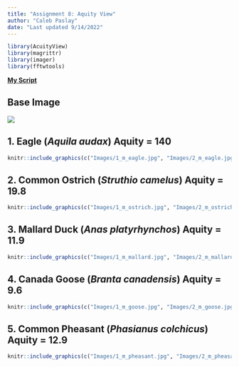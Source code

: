 ```yaml
---
title: "Assignment 8: Aquity View"
author: "Caleb Paslay"
date: "Last updated 9/14/2022"
---
```

```r
library(AcuityView)
library(magrittr)
library(imager)
library(fftwtools)
```

**[My Script](lecture_notes/Lecture9_student_presentation.R)**

## Base Image 
![](Images/fish_image.jpeg)

## 1. Eagle (*Aquila audax*) Aquity = 140

```r
knitr::include_graphics(c("Images/1_m_eagle.jpg", "Images/2_m_eagle.jpg", "Images/3_m_eagle.jpg", "Images/10_m_eagle.jpg"))
```


## 2. Common Ostrich (*Struthio camelus*) Aquity = 19.8 

```r
knitr::include_graphics(c("Images/1_m_ostrich.jpg", "Images/2_m_ostrich.jpg", "Images/3_m_ostrich.jpg", "Images/10_m_ostrich.jpg"))
```


## 3. Mallard Duck (*Anas platyrhynchos*) Aquity = 11.9
```r
knitr::include_graphics(c("Images/1_m_mallard.jpg", "Images/2_m_mallard.jpg", "Images/3_m_mallard.jpg", "Images/10_m_mallard.jpg"))
```



## 4. Canada Goose (*Branta canadensis*) Aquity = 9.6

```r
knitr::include_graphics(c("Images/1_m_goose.jpg", "Images/2_m_goose.jpg", "Images/3_m_goose.jpg", "Images/10_m_goose.jpg"))
```


## 5. Common Pheasant (*Phasianus colchicus*) Aquity = 12.9

```r
knitr::include_graphics(c("Images/1_m_pheasant.jpg", "Images/2_m_pheasant.jpg", "Images/3_m_pheasant.jpg", "Images/10_m_pheasant.jpg"))
```

